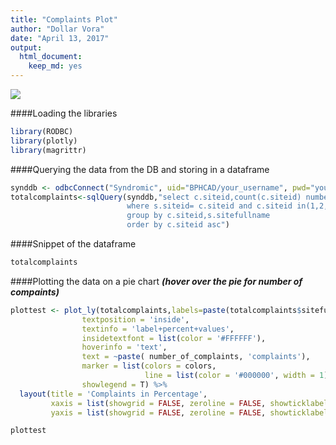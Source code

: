 ```yaml
---
title: "Complaints Plot"
author: "Dollar Vora"
date: "April 13, 2017"
output: 
  html_document: 
    keep_md: yes
---
```


![](http://www.legityoga.org/uploads/5/4/9/6/54961513/bphc_orig.png)


####Loading the libraries
```r
library(RODBC)
library(plotly)
library(magrittr)
```

####Querying the data from the DB and storing in a dataframe
```r
synddb <- odbcConnect("Syndromic", uid="BPHCAD/your_username", pwd="your_pwd", believeNRows=FALSE)
totalcomplaints<-sqlQuery(synddb,"select c.siteid,count(c.siteid) number_of_complaints, s.sitefullname from complainttmp c, site s
                          where s.siteid= c.siteid and c.siteid in(1,2,3,4,5,6,7,8, 10,11,19,20)
                          group by c.siteid,s.sitefullname
                          order by c.siteid asc")
```
####Snippet of the dataframe
```r
totalcomplaints
```

####Plotting the data on a pie chart __*(hover over the pie for number of compaints)*__
```r
plottest <- plot_ly(totalcomplaints,labels=paste(totalcomplaints$sitefullname,totalcomplaints$siteid,sep = "-"),values = ~number_of_complaints, type = 'pie',
                textposition = 'inside',
                textinfo = 'label+percent+values',
                insidetextfont = list(color = '#FFFFFF'),
                hoverinfo = 'text',
                text = ~paste( number_of_complaints, 'complaints'),
                marker = list(colors = colors,
                              line = list(color = '#000000', width = 1)),
                showlegend = T) %>%
  layout(title = 'Complaints in Percentage',
         xaxis = list(showgrid = FALSE, zeroline = FALSE, showticklabels = FALSE),
         yaxis = list(showgrid = FALSE, zeroline = FALSE, showticklabels = FALSE))

plottest
```
